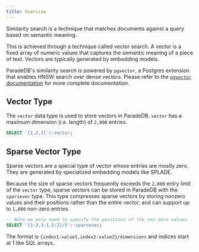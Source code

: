 ```yaml
---
title: Overview
---
```


Similarity search is a technique that matches documents against a query based on semantic meaning.

This is achieved through a technique called vector search. A vector is a fixed array of numeric values that captures
the semantic meaning of a piece of text. Vectors are typically generated by embedding models.

ParadeDB's similarity search is powered by `pgvector`, a Postgres extension that enables HNSW search over dense vectors. Please refer to the
[`pgvector` documentation](https://github.com/pgvector/pgvector) for more complete documentation.

## Vector Type

The `vector` data type is used to store vectors in ParadeDB. `vector` has a maximum dimension (i.e. length) of `2,000` entries.

```sql
SELECT '[1,2,3]'::vector;
```

## Sparse Vector Type

Sparse vectors are a special type of vector whose entries are mostly zero. They are generated by specialized embedding models like SPLADE.

Because the size of sparse vectors frequently exceeds the `2,000` entry limit of the `vector` type, sparse vectors can be stored in ParadeDB with the `sparsevec` type. This type compresses sparse vectors by storing nonzero values and their positions rather
than the entire vector, and can support up to `1,000` non-zero entries.

```sql
-- Note we only need to specify the positions of the non-zero values
SELECT '{1:3,3:1,5:2}/5'::sparsevec;
```

The format is `{index1:value1,index2:value2}/dimensions` and indices start at 1 like SQL arrays.
